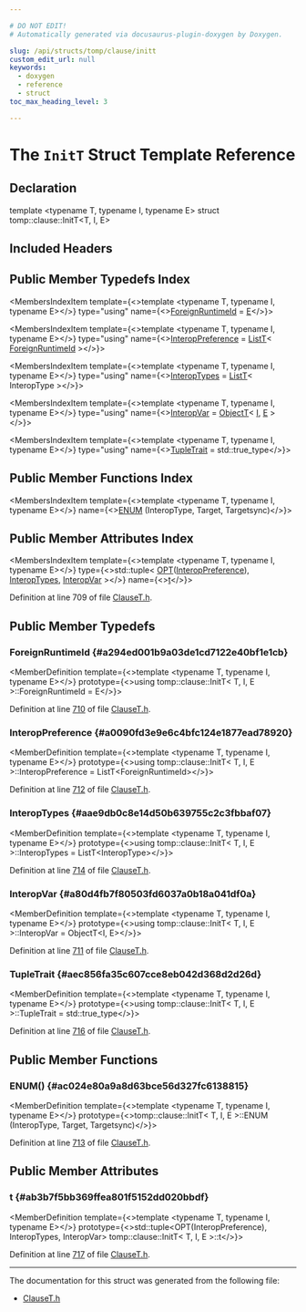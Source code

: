```yaml
---

# DO NOT EDIT!
# Automatically generated via docusaurus-plugin-doxygen by Doxygen.

slug: /api/structs/tomp/clause/initt
custom_edit_url: null
keywords:
  - doxygen
  - reference
  - struct
toc_max_heading_level: 3

---
```





# The `InitT` Struct Template Reference

<DoxygenPage pluginConfig={pluginConfig}>



## Declaration

<CodeBlock>template &lt;typename T, typename I, typename E&gt;
struct tomp::clause::InitT&lt;T, I, E&gt;</CodeBlock>

## Included Headers

<IncludesList>
<IncludesListItem
  filePath="llvm/Frontend/OpenMP/ClauseT.h"
  permalink="/docs/api/files/include/include/llvm/include/llvm/frontend/include/llvm/frontend/openmp/clauset-h"
  isLocal="true" />
</IncludesList>

## Public Member Typedefs Index

<MembersIndex>

<MembersIndexItem
  template={<>template &lt;typename T, typename I, typename E&gt;</>}
  type="using"
  name={<><a href="#a294ed001b9a03de1cd7122e40bf1e1cb">ForeignRuntimeId</a> = <a href="/docs/api/files/lib/lib/ir/builtingcs-cpp/#abb2b3a60ccc38a28239e19a1646e0c8a">E</a></>}>
</MembersIndexItem>

<MembersIndexItem
  template={<>template &lt;typename T, typename I, typename E&gt;</>}
  type="using"
  name={<><a href="#a0090fd3e9e6c4bfc124e1877ead78920">InteropPreference</a> = <a href="/docs/api/namespaces/tomp/#aa98ed225fbb1e1bb47d1a5f2e9277b44">ListT</a>&lt; <a href="#a294ed001b9a03de1cd7122e40bf1e1cb">ForeignRuntimeId</a> &gt;</>}>
</MembersIndexItem>

<MembersIndexItem
  template={<>template &lt;typename T, typename I, typename E&gt;</>}
  type="using"
  name={<><a href="#aae9db0c8e14d50b639755c2c3fbbaf07">InteropTypes</a> = <a href="/docs/api/namespaces/tomp/#aa98ed225fbb1e1bb47d1a5f2e9277b44">ListT</a>&lt; InteropType &gt;</>}>
</MembersIndexItem>

<MembersIndexItem
  template={<>template &lt;typename T, typename I, typename E&gt;</>}
  type="using"
  name={<><a href="#a80d4fb7f80503fd6037a0b18a041df0a">InteropVar</a> = <a href="/docs/api/namespaces/tomp/#af979fd0b68a895ac8f2a9cce727f6a2c">ObjectT</a>&lt; <a href="/docs/api/files/lib/lib/support/md5-cpp/#ac0eafdc9ee161b71e7af98af736952fd">I</a>, <a href="/docs/api/files/lib/lib/ir/builtingcs-cpp/#abb2b3a60ccc38a28239e19a1646e0c8a">E</a> &gt;</>}>
</MembersIndexItem>

<MembersIndexItem
  template={<>template &lt;typename T, typename I, typename E&gt;</>}
  type="using"
  name={<><a href="#aec856fa35c607cce8eb042d368d2d26d">TupleTrait</a> = std::true&#95;type</>}>
</MembersIndexItem>

</MembersIndex>

## Public Member Functions Index

<MembersIndex>

<MembersIndexItem
  template={<>template &lt;typename T, typename I, typename E&gt;</>}
  name={<><a href="#ac024e80a9a8d63bce56d327fc6138815">ENUM</a> (InteropType, Target, Targetsync)</>}>
</MembersIndexItem>

</MembersIndex>

## Public Member Attributes Index

<MembersIndex>

<MembersIndexItem
  template={<>template &lt;typename T, typename I, typename E&gt;</>}
  type={<>std::tuple&lt; <a href="/docs/api/files/include/include/llvm/include/llvm/frontend/include/llvm/frontend/openmp/clauset-h/#ada7f0f6bd89e8da75bbe822caa7f5bab">OPT</a>(<a href="#a0090fd3e9e6c4bfc124e1877ead78920">InteropPreference</a>), <a href="#aae9db0c8e14d50b639755c2c3fbbaf07">InteropTypes</a>, <a href="#a80d4fb7f80503fd6037a0b18a041df0a">InteropVar</a> &gt;</>}
  name={<><a href="#ab3b7f5bb369ffea801f5152dd020bbdf">t</a></>}>
</MembersIndexItem>

</MembersIndex>


Definition at line 709 of file <a href="/docs/api/files/include/include/llvm/include/llvm/frontend/include/llvm/frontend/openmp/clauset-h">ClauseT.h</a>.

<SectionDefinition>

## Public Member Typedefs

### ForeignRuntimeId {#a294ed001b9a03de1cd7122e40bf1e1cb}

<MemberDefinition
  template={<>template &lt;typename T, typename I, typename E&gt;</>}
  prototype={<>using tomp::clause::InitT&lt; T, I, E &gt;::ForeignRuntimeId =  E</>}>

Definition at line <a href="/docs/api/files/include/include/llvm/include/llvm/frontend/include/llvm/frontend/openmp/clauset-h/#l00710">710</a> of file <a href="/docs/api/files/include/include/llvm/include/llvm/frontend/include/llvm/frontend/openmp/clauset-h">ClauseT.h</a>.
</MemberDefinition>

### InteropPreference {#a0090fd3e9e6c4bfc124e1877ead78920}

<MemberDefinition
  template={<>template &lt;typename T, typename I, typename E&gt;</>}
  prototype={<>using tomp::clause::InitT&lt; T, I, E &gt;::InteropPreference =  ListT&lt;ForeignRuntimeId&gt;</>}>

Definition at line <a href="/docs/api/files/include/include/llvm/include/llvm/frontend/include/llvm/frontend/openmp/clauset-h/#l00712">712</a> of file <a href="/docs/api/files/include/include/llvm/include/llvm/frontend/include/llvm/frontend/openmp/clauset-h">ClauseT.h</a>.
</MemberDefinition>

### InteropTypes {#aae9db0c8e14d50b639755c2c3fbbaf07}

<MemberDefinition
  template={<>template &lt;typename T, typename I, typename E&gt;</>}
  prototype={<>using tomp::clause::InitT&lt; T, I, E &gt;::InteropTypes =  ListT&lt;InteropType&gt;</>}>

Definition at line <a href="/docs/api/files/include/include/llvm/include/llvm/frontend/include/llvm/frontend/openmp/clauset-h/#l00714">714</a> of file <a href="/docs/api/files/include/include/llvm/include/llvm/frontend/include/llvm/frontend/openmp/clauset-h">ClauseT.h</a>.
</MemberDefinition>

### InteropVar {#a80d4fb7f80503fd6037a0b18a041df0a}

<MemberDefinition
  template={<>template &lt;typename T, typename I, typename E&gt;</>}
  prototype={<>using tomp::clause::InitT&lt; T, I, E &gt;::InteropVar =  ObjectT&lt;I, E&gt;</>}>

Definition at line <a href="/docs/api/files/include/include/llvm/include/llvm/frontend/include/llvm/frontend/openmp/clauset-h/#l00711">711</a> of file <a href="/docs/api/files/include/include/llvm/include/llvm/frontend/include/llvm/frontend/openmp/clauset-h">ClauseT.h</a>.
</MemberDefinition>

### TupleTrait {#aec856fa35c607cce8eb042d368d2d26d}

<MemberDefinition
  template={<>template &lt;typename T, typename I, typename E&gt;</>}
  prototype={<>using tomp::clause::InitT&lt; T, I, E &gt;::TupleTrait =  std::true&#95;type</>}>

Definition at line <a href="/docs/api/files/include/include/llvm/include/llvm/frontend/include/llvm/frontend/openmp/clauset-h/#l00716">716</a> of file <a href="/docs/api/files/include/include/llvm/include/llvm/frontend/include/llvm/frontend/openmp/clauset-h">ClauseT.h</a>.
</MemberDefinition>

</SectionDefinition>

<SectionDefinition>

## Public Member Functions

### ENUM() {#ac024e80a9a8d63bce56d327fc6138815}

<MemberDefinition
  template={<>template &lt;typename T, typename I, typename E&gt;</>}
  prototype={<>tomp::clause::InitT&lt; T, I, E &gt;::ENUM (InteropType, Target, Targetsync)</>}>

Definition at line <a href="/docs/api/files/include/include/llvm/include/llvm/frontend/include/llvm/frontend/openmp/clauset-h/#l00713">713</a> of file <a href="/docs/api/files/include/include/llvm/include/llvm/frontend/include/llvm/frontend/openmp/clauset-h">ClauseT.h</a>.
</MemberDefinition>

</SectionDefinition>

<SectionDefinition>

## Public Member Attributes

### t {#ab3b7f5bb369ffea801f5152dd020bbdf}

<MemberDefinition
  template={<>template &lt;typename T, typename I, typename E&gt;</>}
  prototype={<>std::tuple&lt;OPT(InteropPreference), InteropTypes, InteropVar&gt; tomp::clause::InitT&lt; T, I, E &gt;::t</>}>

Definition at line <a href="/docs/api/files/include/include/llvm/include/llvm/frontend/include/llvm/frontend/openmp/clauset-h/#l00717">717</a> of file <a href="/docs/api/files/include/include/llvm/include/llvm/frontend/include/llvm/frontend/openmp/clauset-h">ClauseT.h</a>.
</MemberDefinition>

</SectionDefinition>

<hr/>

The documentation for this struct was generated from the following file:

<ul>
<li><a href="/docs/api/files/include/include/llvm/include/llvm/frontend/include/llvm/frontend/openmp/clauset-h">ClauseT.h</a></li>
</ul>

</DoxygenPage>
